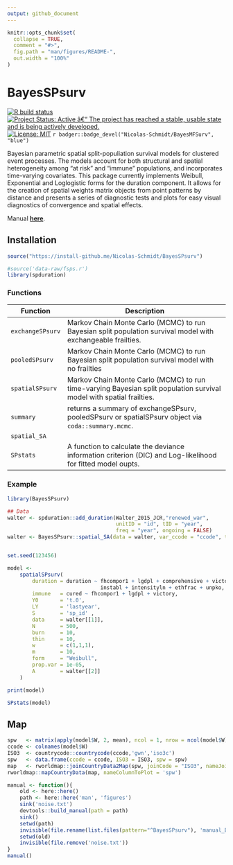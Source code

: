 ```yaml
---
output: github_document
---
```


<!-- README.md is generated from README.Rmd. Please edit that file -->

```r
knitr::opts_chunk$set(
  collapse = TRUE,
  comment = "#>",
  fig.path = "man/figures/README-",
  out.width = "100%"
)
```

# BayesSPsurv

<!-- badges: start -->
[![R build status](https://github.com/Nicolas-Schmidt/spatialSPsurv/workflows/R-CMD-check/badge.svg)](https://github.com/Nicolas-Schmidt/BayesSPsurv/actions)
[![Project Status: Active â€“ The project has reached a stable, usable
state and is being actively
developed.](https://www.repostatus.org/badges/latest/active.svg)](https://www.repostatus.org/#active)
[![License:
MIT](https://img.shields.io/badge/License-MIT-yellow.svg)](https://opensource.org/licenses/MIT)
`r badger::badge_devel("Nicolas-Schmidt/BayesMFSurv", "blue")`
<!-- badges: end -->

Bayesian parametric spatial split-populiation survival models for clustered event processes. The models account for both structural and spatial heterogeneity among "at risk" and "immune" populations, and incorporates time-varying covariates. This package currently implements Weibull, Exponential and Loglogistic forms for the duration component.  It allows for the creation of spatial weights matrix objects from point patterns by distance and presents a series of diagnostic tests and plots for easy visual diagnostics of convergence and spatial effects.




Manual [__here__](https://github.com/Nicolas-Schmidt/spatialSPsurv/blob/master/man/figures/manual_BayesSPsurv.pdf).



## Installation

``` r
source("https://install-github.me/Nicolas-Schmidt/BayesSPsurv")
```



```r
#source('data-raw/fsps.r')
library(spduration)
```


### Functions


| Function |Description |
| ----------------- | -------------------------------------------------------------- | 
|`exchangeSPsurv`|Markov Chain Monte Carlo (MCMC) to run Bayesian split population survival model with exchangeable frailties.|
|`pooledSPsurv` | Markov Chain Monte Carlo (MCMC) to run Bayesian split population survival model with no frailties|
|`spatialSPsurv`|Markov Chain Monte Carlo (MCMC) to run time-varying Bayesian split population survival model with spatial frailties.|
|`summary`|returns a summary of exchangeSPsurv, pooledSPsurv or spatialSPsurv object via `coda::summary.mcmc`.|
|`spatial_SA`|| creates spatial weights matrix using distance between capital cities as the threshold. 
|`SPstats`|A function to calculate the deviance information criterion (DIC) and Log-likelihood for fitted model oupts.|




### Example


```r

library(BayesSPsurv)

## Data
walter <- spduration::add_duration(Walter_2015_JCR,"renewed_war", 
                                   unitID = "id", tID = "year", 
                                   freq = "year", ongoing = FALSE)
walter <- BayesSPsurv::spatial_SA(data = walter, var_ccode = "ccode", threshold = 800L)


set.seed(123456)

model <- 
    spatialSPsurv(
        duration = duration ~ fhcompor1 + lgdpl + comprehensive + victory + 
                              instabl + intensityln + ethfrac + unpko,
        immune   = cured ~ fhcompor1 + lgdpl + victory,
        Y0       = 't.0',
        LY       = 'lastyear',
        S        = 'sp_id' ,
        data     = walter[[1]],
        N        = 500,
        burn     = 10,
        thin     = 10,
        w        = c(1,1,1),
        m        = 10,
        form     = "Weibull",
        prop.var = 1e-05,
        A        = walter[[2]]
    )

print(model)

SPstats(model)

```

## Map

```r
spw   <- matrix(apply(model$W, 2, mean), ncol = 1, nrow = ncol(model$W))
ccode <- colnames(model$W)
ISO3  <- countrycode::countrycode(ccode,'gwn','iso3c')
spw   <- data.frame(ccode = ccode, ISO3 = ISO3, spw = spw) 
map   <- rworldmap::joinCountryData2Map(spw, joinCode = "ISO3", nameJoinColumn = "ISO3")
rworldmap::mapCountryData(map, nameColumnToPlot = 'spw')

```


```r


manual <- function(){
    old <- here::here()
    path <- here::here('man', 'figures')
    sink('noise.txt')
    devtools::build_manual(path = path)
    sink()
    setwd(path)
    invisible(file.rename(list.files(pattern="^BayesSPsurv"), 'manual_BayesSPsurv.pdf'))
    setwd(old)
    invisible(file.remove('noise.txt'))
}
manual()
```























